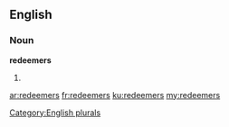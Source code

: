 ==English==

===Noun===
'''redeemers'''

# {{plural of|[[redeemer]]}}

[[Category:English plurals]]

[[ar:redeemers]]
[[fr:redeemers]]
[[ku:redeemers]]
[[my:redeemers]]